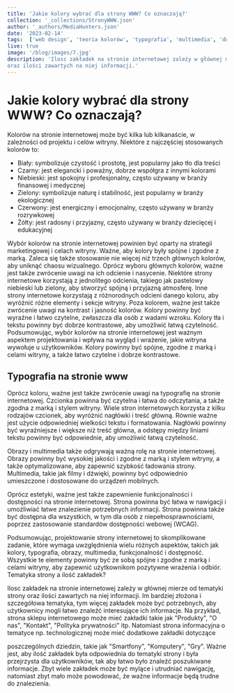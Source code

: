 ```yaml
---
title: 'Jakie kolory wybrać dla strony WWW? Co oznaczają?'
collection: '_collections/StronyWWW.json'
author: '_authors/MediaHunters.json'
date: '2023-02-14'
tags:  ['web design', 'teoria kolorów', 'typografia', 'multimedia', 'dostępność']
live: true
image: '/blog/images/7.jpg'
description: 'Ilosc zakładek na stronie internetowej zależy w głównej mierze od tematyki strony
oraz ilości zawartych na niej informacji.'
---
```


# Jakie kolory wybrać dla strony WWW? Co oznaczają?

Kolorów na stronie internetowej może być kilka lub kilkanaście, w zależności od
projektu i celów witryny. Niektóre z najczęściej stosowanych kolorów to:
- Biały: symbolizuje czystość i prostotę, jest popularny jako tło dla treści
- Czarny: jest elegancki i poważny, dobrze współgra z innymi kolorami
- Niebieski: jest spokojny i profesjonalny, często używany w branży finansowej i
medycznej
- Zielony: symbolizuje naturę i stabilność, jest popularny w branży ekologicznej
- Czerwony: jest energiczny i emocjonalny, często używany w branży
rozrywkowej
- Żółty: jest radosny i przyjazny, często używany w branży dziecięcej i
edukacyjnej

Wybór kolorów na stronie internetowej powinien być oparty na strategii
marketingowej i celach witryny. Ważne, aby kolory były spójne i zgodne z marką.
Zaleca się także stosowanie nie więcej niż trzech głównych kolorów, aby uniknąć
chaosu wizualnego.
Oprócz wyboru głównych kolorów, ważne jest także zwrócenie uwagi na ich odcienie
i nasycenie. Niektóre strony internetowe korzystają z jednolitego odcienia, takiego jak
pastelowy niebieski lub zielony, aby stworzyć spójną i przyjazną atmosferę. Inne
strony internetowe korzystają z różnorodnych odcieni danego koloru, aby wyróżnić
różne elementy i sekcje witryny.
Poza kolorem, ważne jest także zwrócenie uwagi na kontrast i jasność kolorów.
Kolory powinny być wyraźne i łatwo czytelne, zwłaszcza dla osób z wadami wzroku.
Kolory tła i tekstu powinny być dobrze kontrastowe, aby umożliwić łatwą czytelność.
Podsumowując, wybór kolorów na stronie internetowej jest ważnym aspektem
projektowania i wpływa na wygląd i wrażenie, jakie witryna wywołuje u użytkowników.
Kolory powinny być spójne, zgodne z marką i celami witryny, a także łatwo czytelne i
dobrze kontrastowe.

## Typografia na stronie www

Oprócz koloru, ważne jest także zwrócenie uwagi na typografię na stronie
internetowej. Czcionka powinna być czytelna i łatwa do odczytania, a także zgodna z
marką i stylem witryny. Wiele stron internetowych korzysta z kilku rodzajów czcionek,
aby wyróżnić nagłówki i treść główną.
Równie ważne jest użycie odpowiedniej wielkości tekstu i formatowania. Nagłówki
powinny być wyraźniejsze i większe niż treść główna, a odstępy między liniami tekstu
powinny być odpowiednie, aby umożliwić łatwą czytelność.

Obrazy i multimedia także odgrywają ważną rolę na stronie internetowej. Obrazy
powinny być wysokiej jakości i zgodne z marką i stylem witryny, a także
optymalizowane, aby zapewnić szybkość ładowania strony. Multimedia, takie jak
filmy i dźwięki, powinny być odpowiednio umieszczone i dostosowane do urządzeń
mobilnych.

Oprócz estetyki, ważne jest także zapewnienie funkcjonalności i dostępności na
stronie internetowej. Strona powinna być łatwa w nawigacji i umożliwiać łatwe
znalezienie potrzebnych informacji. Strona powinna także być dostępna dla
wszystkich, w tym dla osób z niepełnosprawnościami, poprzez zastosowanie
standardów dostępności webowej (WCAG).

Podsumowując, projektowanie strony internetowej to skomplikowane zadanie, które
wymaga uwzględnienia wielu różnych aspektów, takich jak kolory, typografia, obrazy,
multimedia, funkcjonalność i dostępność. Wszystkie te elementy powinny być ze
sobą spójne i zgodne z marką i celami witryny, aby zapewnić użytkownikom
pozytywne wrażenia i odbiór.
Tematyka strony a ilość zakładek?

Ilosc zakładek na stronie internetowej zależy w głównej mierze od tematyki strony
oraz ilości zawartych na niej informacji. Im bardziej złożona i szczegółowa tematyka,
tym więcej zakładek może być potrzebnych, aby użytkownicy mogli łatwo znaleźć
interesujące ich informacje.
Na przykład, strona sklepu internetowego może mieć zakładki takie jak "Produkty",
"O nas", "Kontakt", "Polityka prywatności" itp. Natomiast strona informacyjna o
tematyce np. technologicznej może mieć dodatkowe zakładki dotyczące

poszczególnych dziedzin, takie jak "Smartfony", "Komputery", "Gry".
Ważne jest, aby ilość zakładek była odpowiednia do tematyki strony i była przejrzysta
dla użytkowników, tak aby łatwo było znaleźć poszukiwane informacje. Zbyt wiele
zakładek może być mylące i utrudniać nawigację, natomiast zbyt mało może
powodować, że ważne informacje będą trudne do znalezienia.